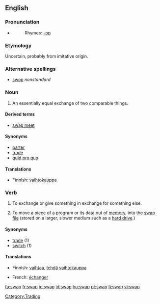 {{wikipedia}}
==English==

===Pronunciation===
*{{audio|en-us-swap.ogg|Audio (US)}}
*:Rhymes: [[Rhymes:English:-ɒp|-ɒp]]

===Etymology===
Uncertain, probably from imitative origin.

===Alternative spellings===
*[[swop]]  ''nonstandard''

===Noun===
{{en-noun}}

# An essentially equal exchange of two comparable things.

====Derived terms====
* [[swap meet]]

====Synonyms====
*[[barter]]
*[[trade]]
*[[quid pro quo]]

====Translations====
{{trans-top|en equal exchange}}
*Finnish: [[vaihtokauppa]]
{{trans-bottom}}

===Verb===
{{en-verb|swaps|swapping|swapped}}

# To exchange or give something in exchange for something else.
# {{computing|always with "out"}} To move a piece of a program or its data out of [[memory]], into the [[swap file]] (stored on a larger, slower medium such as a [[hard drive]].)

====Synonyms====
*[[trade]] (1)
*[[switch]] (1)

====Translations====
{{trans-top|exchange or give (something) in exchange for}}
*Finnish: [[vaihtaa]], [[tehdä]] [[vaihtokauppa]]
{{trans-mid}}
*French: [[échanger]]
{{trans-bottom}}

[[Category:Trading]]

[[fa:swap]]
[[fr:swap]]
[[io:swap]]
[[id:swap]]
[[hu:swap]]
[[pt:swap]]
[[fi:swap]]
[[vi:swap]]